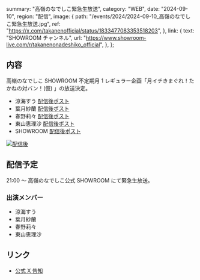   summary: "高嶺のなでしこ緊急生放送",
  category: "WEB",
  date: "2024-09-10",
  region: "配信",
  image: {
    path: "/events/2024/2024-09-10_高嶺のなでしこ緊急生放送.jpg",
    ref: "https://x.com/takanenofficial/status/1833477083353518203",
  },
  link: {
    text: "SHOWROOM チャンネル",
    url: "https://www.showroom-live.com/r/takanenonadeshiko_official",
  },
};

## 内容

高嶺のなでしこ SHOWROOM 不定期月 1 レギュラー企画「月イチきまぐれ！たかねの対バン！(仮) 」の放送決定。

- 涼海すう [配信後ポスト](https://x.com/su_suzumi_/status/1833490660470771882)
- 葉月紗蘭 [配信後ポスト](https://x.com/saara_hazuki/status/1833490920781533355)
- 春野莉々 [配信後ポスト](https://x.com/riri_haruno/status/1833493579542700038)
- 東山恵理沙 [配信後ポスト](https://x.com/erisahigasiyama/status/1833489958163931595)
- SHOWROOM [配信後ポスト](https://x.com/SHOWROOM_jp/status/1833498832791106028)

[![配信後](/events/2024/2024-09-10_高嶺のなでしこ緊急生放送_配信後.jpg)](/events/2024/2024-09-10_高嶺のなでしこ緊急生放送_配信後.jpg)

## 配信予定

21:00 ～ 高嶺のなでしこ公式 SHOWROOM にて緊急生放送。

### 出演メンバー

- 涼海すう
- 葉月紗蘭
- 春野莉々
- 東山恵理沙

## リンク

- [公式 X 告知](https://x.com/takanenofficial/status/1833362271239868597)
